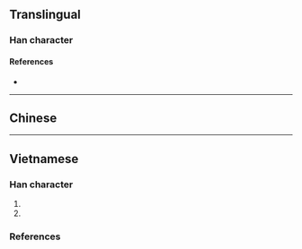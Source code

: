 {{also|丟}}
{{character info}}
==Translingual==

===Han character===
{{Han char|rn=4|rad=丿|as=05|sn=6|four=|canj=HGI|ids=⿱丿去}}

====References====
* {{Han ref|kx=0078.101|dkj=00144|hdz=10386.030|uh=4E22|ud=20002}}

----

==Chinese==
{{zh-see|丟}}

----

==Vietnamese==

===Han character===
{{vi-readings|rs=丿05
|hanviet=đâu-gdhn;tvctdhv;hvttd;tchvtd, đốc-gdhn
|phienthiet=
|nom=đâu-gdhn
}}

# {{han tu form of|đâu|(alternate form of {{l|vi|丟}}) [[lost]], [[misplaced]]}}
# {{nom form of|đâu|[[where]]}}

===References===
<references/>
